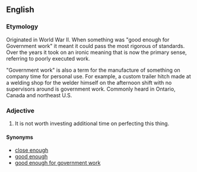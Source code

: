 ==English==

===Etymology===
Originated in World War II. When something was "good enough for Government work" it meant it could pass the most rigorous of standards. Over the years it took on an ironic meaning that is now the primary sense, referring to poorly executed work.

"Government work" is also a term for the manufacture of something on company time for personal use. For example, a custom trailer hitch made at a welding shop for the welder himself on the afternoon shift with no supervisors around is government work. Commonly heard in Ontario, Canada and northeast U.S.

===Adjective===
{{infl|en|adjective|head=[[close]] [[enough]] [[for]] [[government]] [[work]]}}

# {{idiom|jocular|disparaging|slang}} It is not worth investing additional time on perfecting this thing.

====Synonyms====
* [[close enough]]
* [[good enough]]
* [[good enough for government work]]